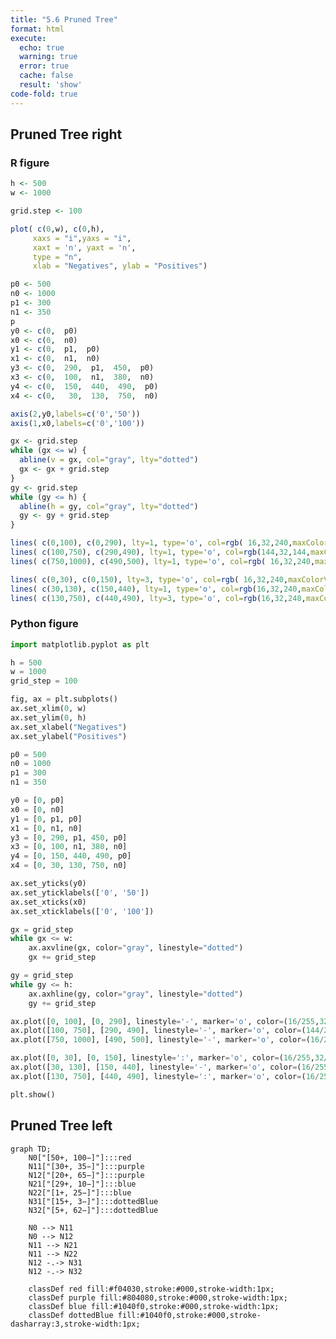 ```yaml
---
title: "5.6 Pruned Tree"
format: html
execute:
  echo: true
  warning: true
  error: true
  cache: false
  result: 'show'
code-fold: true
---
```


## Pruned Tree right


### R figure

```r

h <- 500 
w <- 1000 

grid.step <- 100

plot( c(0,w), c(0,h),  
     xaxs = "i",yaxs = "i",
     xaxt = 'n', yaxt = 'n',
     type = "n",
     xlab = "Negatives", ylab = "Positives")

p0 <- 500
n0 <- 1000
p1 <- 300
n1 <- 350
p
y0 <- c(0,  p0)
x0 <- c(0,  n0)
y1 <- c(0,  p1,  p0)
x1 <- c(0,  n1,  n0)
y3 <- c(0,  290,  p1,  450,  p0)
x3 <- c(0,  100,  n1,  380,  n0)
y4 <- c(0,  150,  440,  490,  p0)
x4 <- c(0,   30,  130,  750,  n0)

axis(2,y0,labels=c('0','50'))
axis(1,x0,labels=c('0','100'))

gx <- grid.step
while (gx <= w) {
  abline(v = gx, col="gray", lty="dotted")
  gx <- gx + grid.step
}
gy <- grid.step
while (gy <= h) {
  abline(h = gy, col="gray", lty="dotted")
  gy <- gy + grid.step
}

lines( c(0,100), c(0,290), lty=1, type='o', col=rgb( 16,32,240,maxColorValue=255))
lines( c(100,750), c(290,490), lty=1, type='o', col=rgb(144,32,144,maxColorValue=255))
lines( c(750,1000), c(490,500), lty=1, type='o', col=rgb( 16,32,240,maxColorValue=255))

lines( c(0,30), c(0,150), lty=3, type='o', col=rgb( 16,32,240,maxColorValue=255))
lines( c(30,130), c(150,440), lty=1, type='o', col=rgb(16,32,240,maxColorValue=255))
lines( c(130,750), c(440,490), lty=3, type='o', col=rgb(16,32,240,maxColorValue=255))

```

### Python figure

```python

import matplotlib.pyplot as plt

h = 500
w = 1000
grid_step = 100

fig, ax = plt.subplots()
ax.set_xlim(0, w)
ax.set_ylim(0, h)
ax.set_xlabel("Negatives")
ax.set_ylabel("Positives")

p0 = 500
n0 = 1000
p1 = 300
n1 = 350

y0 = [0, p0]
x0 = [0, n0]
y1 = [0, p1, p0]
x1 = [0, n1, n0]
y3 = [0, 290, p1, 450, p0]
x3 = [0, 100, n1, 380, n0]
y4 = [0, 150, 440, 490, p0]
x4 = [0, 30, 130, 750, n0]

ax.set_yticks(y0)
ax.set_yticklabels(['0', '50'])
ax.set_xticks(x0)
ax.set_xticklabels(['0', '100'])

gx = grid_step
while gx <= w:
    ax.axvline(gx, color="gray", linestyle="dotted")
    gx += grid_step

gy = grid_step
while gy <= h:
    ax.axhline(gy, color="gray", linestyle="dotted")
    gy += grid_step

ax.plot([0, 100], [0, 290], linestyle='-', marker='o', color=(16/255,32/255,240/255))
ax.plot([100, 750], [290, 490], linestyle='-', marker='o', color=(144/255,32/255,144/255))
ax.plot([750, 1000], [490, 500], linestyle='-', marker='o', color=(16/255,32/255,240/255))

ax.plot([0, 30], [0, 150], linestyle=':', marker='o', color=(16/255,32/255,240/255))
ax.plot([30, 130], [150, 440], linestyle='-', marker='o', color=(16/255,32/255,240/255))
ax.plot([130, 750], [440, 490], linestyle=':', marker='o', color=(16/255,32/255,240/255))

plt.show()

```

## Pruned Tree left

```mermaid

graph TD;
    N0["[50+, 100−]"]:::red
    N11["[30+, 35−]"]:::purple
    N12["[20+, 65−]"]:::purple
    N21["[29+, 10−]"]:::blue
    N22["[1+, 25−]"]:::blue
    N31["[15+, 3−]"]:::dottedBlue
    N32["[5+, 62−]"]:::dottedBlue

    N0 --> N11
    N0 --> N12
    N11 --> N21
    N11 --> N22
    N12 -.-> N31
    N12 -.-> N32

    classDef red fill:#f04030,stroke:#000,stroke-width:1px;
    classDef purple fill:#804080,stroke:#000,stroke-width:1px;
    classDef blue fill:#1040f0,stroke:#000,stroke-width:1px;
    classDef dottedBlue fill:#1040f0,stroke:#000,stroke-dasharray:3,stroke-width:1px;


```